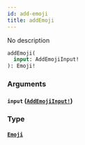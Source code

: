 ```yaml
---
id: add-emoji
title: addEmoji
---
```


No description

```graphql
addEmoji(
  input: AddEmojiInput!
): Emoji!

```

### Arguments

#### `input` ([`AddEmojiInput!`](/docs/graphql/inputs/add-emoji-input))

### Type

#### [`Emoji`](/docs/graphql/objects/emoji)

